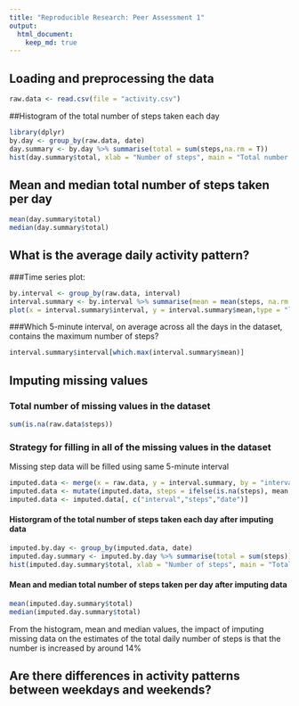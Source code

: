 ```yaml
---
title: "Reproducible Research: Peer Assessment 1"
output: 
  html_document:
    keep_md: true
---
```



## Loading and preprocessing the data
```r
raw.data <- read.csv(file = "activity.csv")
```

##Histogram of the total number of steps taken each day
```r
library(dplyr)
by.day <- group_by(raw.data, date)
day.summary <- by.day %>% summarise(total = sum(steps,na.rm = T))
hist(day.summary$total, xlab = "Number of steps", main = "Total number of steps taken each day")
```

## Mean and median total number of steps taken per day
```r
mean(day.summary$total)
median(day.summary$total)
```

## What is the average daily activity pattern?
###Time series plot:
```r
by.interval <- group_by(raw.data, interval)
interval.summary <- by.interval %>% summarise(mean = mean(steps, na.rm = T))
plot(x = interval.summary$interval, y = interval.summary$mean,type = "l", xlab = "Interval", ylab = "Average steps")
```

###Which 5-minute interval, on average across all the days in the dataset, contains the maximum number of steps?
```r
interval.summary$interval[which.max(interval.summary$mean)]
```

## Imputing missing values
### Total number of missing values in the dataset
```r
sum(is.na(raw.data$steps))
```
### Strategy for filling in all of the missing values in the dataset
Missing step data will be filled using same 5-minute interval
```r
imputed.data <- merge(x = raw.data, y = interval.summary, by = "interval")
imputed.data <- mutate(imputed.data, steps = ifelse(is.na(steps), mean, steps))
imputed.data <- imputed.data[, c("interval","steps","date")]
```
#### Historgram of the total number of steps taken each day after imputing data
```r
imputed.by.day <- group_by(imputed.data, date)
imputed.day.summary <- imputed.by.day %>% summarise(total = sum(steps))
hist(imputed.day.summary$total, xlab = "Number of steps", main = "Total number of steps taken each day")
```

#### Mean and median total number of steps taken per day after imputing data
```r
mean(imputed.day.summary$total)
median(imputed.day.summary$total)
```
From the histogram, mean and median values,  the impact of imputing missing data on the estimates of the total daily number of steps is that the number is increased by around 14%

## Are there differences in activity patterns between weekdays and weekends?
